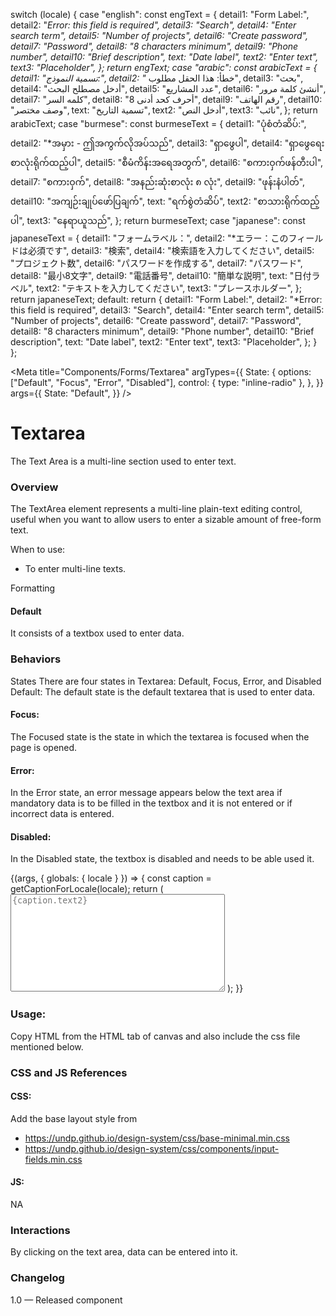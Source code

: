 
  switch (locale) {
    case "english":
      const engText = {
        detail1: "Form Label:",
        detail2: "*Error: this field is required",
        detail3: "Search",
        detail4: "Enter search term",
        detail5: "Number of projects",
        detail6: "Create password",
        detail7: "Password",
        detail8: "8 characters minimum",
        detail9: "Phone number",
        detail10: "Brief description",
        text: "Date label",
        text2: "Enter text",
        text3: "Placeholder",
      };
      return engText;
    case "arabic":
      const arabicText = {
        detail1: "تسمية النموذج:",
        detail2: "* خطأ: هذا الحقل مطلوب",
        detail3: "بحث",
        detail4: "أدخل مصطلح البحث",
        detail5: "عدد المشاريع",
        detail6: "أنشئ كلمة مرور",
        detail7: "كلمه السر",
        detail8: "8 أحرف كحد أدنى",
        detail9: "رقم الهاتف",
        detail10: "وصف مختصر",
        text: "تسمية التاريخ",
        text2: "أدخل النص",
        text3: "نائب",
      };
      return arabicText;
    case "burmese":
      const burmeseText = {
        detail1: "ပုံစံတံဆိပ်:",
        detail2: "*အမှား - ဤအကွက်လိုအပ်သည်",
        detail3: "ရှာဖွေပါ",
        detail4: "ရှာဖွေရေးစာလုံးရိုက်ထည့်ပါ",
        detail5: "စီမံကိန်းအရေအတွက်",
        detail6: "စကားဝှက်ဖန်တီးပါ",
        detail7: "စကားဝှက်",
        detail8: "အနည်းဆုံးစာလုံး ၈ လုံး",
        detail9: "ဖုန်းနံပါတ်",
        detail10: "အကျဉ်းချုပ်ဖော်ပြချက်",
        text: "ရက်စွဲတံဆိပ်",
        text2: "စာသားရိုက်ထည့်ပါ",
        text3: "နေရာယူသည်",
      };
      return burmeseText;
    case "japanese":
      const japaneseText = {
        detail1: "フォームラベル：",
        detail2: "*エラー：このフィールドは必須です",
        detail3: "検索",
        detail4: "検索語を入力してください",
        detail5: "プロジェクト数",
        detail6: "パスワードを作成する",
        detail7: "パスワード",
        detail8: "最小8文字",
        detail9: "電話番号",
        detail10: "簡単な説明",
        text: "日付ラベル",
        text2: "テキストを入力してください",
        text3: "プレースホルダー",
      };
      return japaneseText;
    default:
      return {
        detail1: "Form Label:",
        detail2: "*Error: this field is required",
        detail3: "Search",
        detail4: "Enter search term",
        detail5: "Number of projects",
        detail6: "Create password",
        detail7: "Password",
        detail8: "8 characters minimum",
        detail9: "Phone number",
        detail10: "Brief description",
        text: "Date label",
        text2: "Enter text",
        text3: "Placeholder",
      };
  }
};

<Meta
  title="Components/Forms/Textarea"
  argTypes={{
    State: {
      options: ["Default", "Focus", "Error", "Disabled"],
      control: { type: "inline-radio" },
    },
  }}
  args={{
    State: "Default",
  }}
/>

# Textarea

The Text Area is a multi-line section used to enter text.

### Overview

The TextArea element represents a multi-line plain-text editing control, useful when you want to allow users to enter a sizable amount of free-form text.

When to use:

- To enter multi-line texts.

Formatting

#### Default

It consists of a textbox used to enter data.

### Behaviors

States
There are four states in Textarea: Default, Focus, Error, and Disabled
Default: The default state is the default textarea that is used to enter data.

#### Focus:

The Focused state is the state in which the textarea is focused when the page is opened.

#### Error:

In the Error state, an error message appears below the text area if mandatory data is to be filled in the textbox and it is not entered or if incorrect data is entered.

#### Disabled:

In the Disabled state, the textbox is disabled and needs to be able used it.

<Canvas>
  <Story name="Textarea">
    {(args, { globals: { locale } }) => {
      const caption = getCaptionForLocale(locale);
      return (
        <Textarea
          labelText={caption.detail10}
          errorText={caption.detail2}
          id="textarea"
          type="textarea"
          cols="40"
          rows="10"
          required="required"
          placeholder={caption.text2}
          {...args}
        ></Textarea>
      );
    }}
  </Story>
</Canvas>

### Usage:

Copy HTML from the HTML tab of canvas and also include the css file mentioned below.

### CSS and JS References

#### CSS:

Add the base layout style from

- https://undp.github.io/design-system/css/base-minimal.min.css
- https://undp.github.io/design-system/css/components/input-fields.min.css

#### JS:

NA

### Interactions

By clicking on the text area, data can be entered into it.

### Changelog

1.0 — Released component
